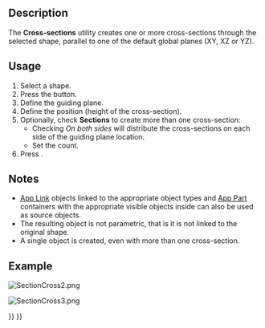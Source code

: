 <languages/>
<translate>

<!--T:12-->
{{Docnav
|[[Part_Section|Section]]
|[[Part_Offset|Offset]]
|[[Part_Workbench|Part]]
|IconL=Part_Section.svg
|IconR=Part_Offset.svg
|IconC=Workbench_Part.svg
}}

<!--T:1-->
{{GuiCommand
|Name=Part CrossSections
|MenuLocation=Part → Cross-sections...
|Workbenches=[[Part_Workbench|Part]]
|SeeAlso=[[Part_Section|Part Section]]
}}

==Description== <!--T:5-->

<!--T:6-->
The '''Cross-sections''' utility creates one or more cross-sections through the selected shape, parallel to one of the default global planes (XY, XZ or YZ).

==Usage== <!--T:7-->

<!--T:8-->
# Select a shape.
# Press the {{Button|[[File:Part_CrossSections.svg|24px|link=Part_CrossSections]] '''Cross-sections'''}} button.
# Define the guiding plane.
# Define the position (height of the cross-section).
# Optionally, check '''Sections''' to create more than one cross-section:
#* Checking ''On both sides'' will distribute the cross-sections on each side of the guiding plane location.
#* Set the count.
# Press {{Button|OK}}.

==Notes== <!--T:14-->

<!--T:10-->
* [[App_Link|App Link]] objects linked to the appropriate object types and [[App_Part|App Part]] containers with the appropriate visible objects inside can also be used as source objects. {{Version|0.20}}
* The resulting object is not parametric, that is it is not linked to the original shape.
* A single object is created, even with more than one cross-section.

==Example== <!--T:11-->

</translate>
[[Image:SectionCross2.png]]
<translate>
<!--T:15-->
{{Caption|Inputs}}

</translate>
[[Image:SectionCross3.png]]
<translate>
<!--T:16-->
{{Caption|Result}}


<!--T:13-->
{{Docnav
|[[Part_Section|Section]]
|[[Part_Offset|Offset]]
|[[Part_Workbench|Part]]
|IconL=Part_Section.svg
|IconR=Part_Offset.svg
|IconC=Workbench_Part.svg
}}

</translate>
{{Part_Tools_navi{{#translation:}}}}
{{Userdocnavi{{#translation:}}}}